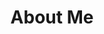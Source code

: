 ---
title: "About Me"
description: "Learn more about my journey, skills, and what inspires me as a designer and developer."
keywords: ["About Me", "Designer", "Developer", "Portfolio"]
---